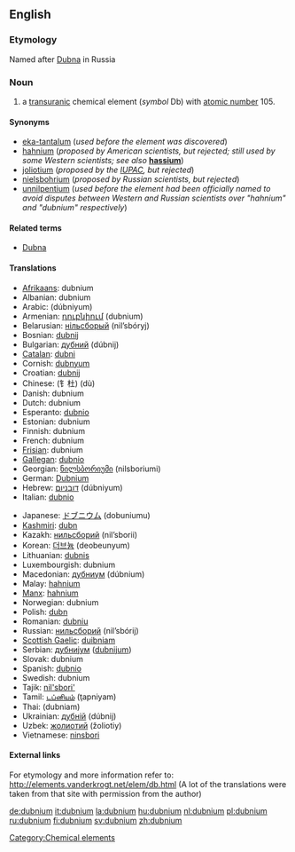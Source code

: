 {{see|Dubnium}}
==English==
{{elements|Db|rutherfordium|Rf|seaborgium|Sg}}
===Etymology===
Named after [[w:Dubna|Dubna]] in Russia

=== Noun ===
{{en-noun|-}}
{{wikipedia}}

# a [[transuranic]] chemical element (''symbol'' Db) with [[atomic number]] 105.

====Synonyms====
*[[eka-tantalum]] (''used before the element was discovered'')
*[[hahnium]] (''proposed by American scientists, but rejected; still used by some Western scientists; see also'' '''[[hassium]]''')
*[[joliotium]] (''proposed by the [[w:IUPAC|IUPAC]], but rejected'')
*[[nielsbohrium]] (''proposed by Russian scientists, but rejected'')
*[[unnilpentium]] (''used before the element had been officially named to avoid disputes between Western and Russian scientists over "hahnium" and "dubnium" respectively'')

====Related terms====
*[[w:Dubna|Dubna]]

==== Translations ====
{{top}}
*[[Afrikaans]]: dubnium
*Albanian: dubnium
*Arabic: {{ARchar|[[دوبنيوم]]}} (dúbniyum) {{m}}
*Armenian: [[դուբնիում]] (dubnium)
*Belarusian: [[нiльсборый]] (nil’sbóryj) {{m}}
*Bosnian: [[dubnij]]
*Bulgarian: [[дубний]] (dúbnij) {{m}}
*[[Catalan]]: [[dubni]]
*Cornish: [[dubnyum]]
*Croatian: [[dubnij]]
*Chinese: (钅杜) (dù)
*Danish: dubnium
*Dutch: dubnium {{n}}
*Esperanto: [[dubnio]]
*Estonian: dubnium
*Finnish: dubnium
*French: dubnium {{m}}
*[[Frisian]]: dubnium
*[[Gallegan]]: [[dubnio]]
*Georgian: [[ნილსბორიუმი]] (nilsboriumi)
*German: [[Dubnium]] {{n}}
*Hebrew: [[דובניום]] (dúbniyum)
*Italian: [[dubnio]] {{m}}
{{mid}}
*Japanese: [[ドブニウム]] (dobuniumu)
*[[Kashmiri]]: [[dubn]]
*Kazakh: [[нильсборий]] (nil’sborii)
*Korean: [[더브늄]] (deobeunyum)
*Lithuanian: [[dubnis]]
*Luxembourgish: dubnium
*Macedonian: [[дубниум]] (dúbnium) {{m}}
*Malay: [[hahnium]]
*[[Manx]]: [[hahnium]]
*Norwegian: dubnium
*Polish: [[dubn]] {{m}}
*Romanian: [[dubniu]] {{n}}
*Russian: [[нильсборий]] (nil’sbórij) {{m}}
*[[Scottish Gaelic]]: [[duibniam]]
*Serbian: [[дубниjум]] ([[dubnijum]]) {{m}}
*Slovak: dubnium
*Spanish: [[dubnio]] {{m}}
*Swedish: dubnium
*Tajik: [[nil'sbori']]
*Tamil: [[டப்னியம்]] (ţapniyam)
*Thai: {{THchar|[[ดุบเนียม]]}} (dubniam)
*Ukrainian: [[дубнiй]] (dúbnij) {{m}}
*Uzbek: [[жолиотий]] (žoliotiy)
*Vietnamese: [[ninsbori]]
{{bottom}}

====External links====
For etymology and more information refer to:
http://elements.vanderkrogt.net/elem/db.html
(A lot of the translations were taken from that site with permission from the author)

[[Category:Chemical elements]]

[[de:dubnium]]
[[it:dubnium]]
[[la:dubnium]]
[[hu:dubnium]]
[[nl:dubnium]]
[[pl:dubnium]]
[[ru:dubnium]]
[[fi:dubnium]]
[[sv:dubnium]]
[[zh:dubnium]]